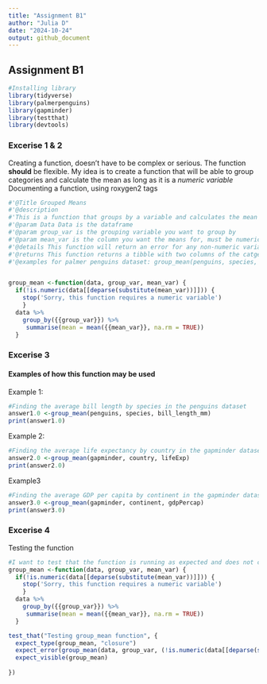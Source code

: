 ---
title: "Assignment B1"
author: "Julia D"
date: "2024-10-24"
output: github_document
---
## Assignment B1
```{r}
#Installing library
library(tidyverse)
library(palmerpenguins)
library(gapminder)
library(testthat)
library(devtools)

```

### Excerise 1 & 2
Creating a function, doesn't have to be complex or serious. The function **should** be flexible. 
My idea is to create a function that will be able to group categories and calculate the mean as long as it is a _numeric variable_
Documenting a function, using roxygen2 tags

```{r}
#'@Title Grouped Means
#'@description
#'This is a function that groups by a variable and calculates the mean for any specified variables that fit the parameters.
#'@param Data Data is the dataframe 
#'@param group_var is the grouping variable you want to group by
#'@param mean_var is the column you want the means for, must be numeric data
#'@details This function will return an error for any non-numeric variables in the mean_var param. This function will automatically remove NA variables
#'@returns This function returns a tibble with two columns of the catgeories grouped by and the means for each 
#'@examples for palmer penguins dataset: group_mean(penguins, species, bill_length_mm), returns mean bill length by species.


group_mean <-function(data, group_var, mean_var) {
  if(!is.numeric(data[[deparse(substitute(mean_var))]])) {
    stop('Sorry, this function requires a numeric variable')
    }
  data %>%
    group_by({{group_var}}) %>%
     summarise(mean = mean({{mean_var}}, na.rm = TRUE))
  }

```

### Excerise 3
#### Examples of how this function may be used
Example 1: 
```{r}
#Finding the average bill length by species in the penguins dataset
answer1.0 <-group_mean(penguins, species, bill_length_mm)
print(answer1.0)

```
Example 2: 
```{r}
#Finding the average life expectancy by country in the gapminder dataset
answer2.0 <-group_mean(gapminder, country, lifeExp)
print(answer2.0)

```
Example3
```{r}
#Finding the average GDP per capita by continent in the gapminder dataset
answer3.0 <-group_mean(gapminder, continent, gdpPercap)
print(answer3.0)

```

### Excerise 4
Testing the function 
```{r}
#I want to test that the function is running as expected and does not conduct an analysis on non-numeric variables. 
group_mean <-function(data, group_var, mean_var) {
  if(!is.numeric(data[[deparse(substitute(mean_var))]])) {
    stop('Sorry, this function requires a numeric variable')
    }
  data %>%
    group_by({{group_var}}) %>%
     summarise(mean = mean({{mean_var}}, na.rm = TRUE))
  }

test_that("Testing group_mean function", {
  expect_type(group_mean, "closure")
  expect_error(group_mean(data, group_var, (!is.numeric(data[[deparse(substitute(mean_var))]]))))
  expect_visible(group_mean)
 
})

```



